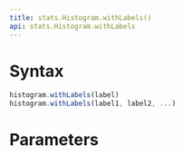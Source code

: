 ```yaml
---
title: stats.Histogram.withLabels()
api: stats.Histogram.withLabels
---
```


# Syntax

``` js
histogram.withLabels(label)
histogram.withLabels(label1, label2, ...)
```

# Parameters

<Parameters/>
